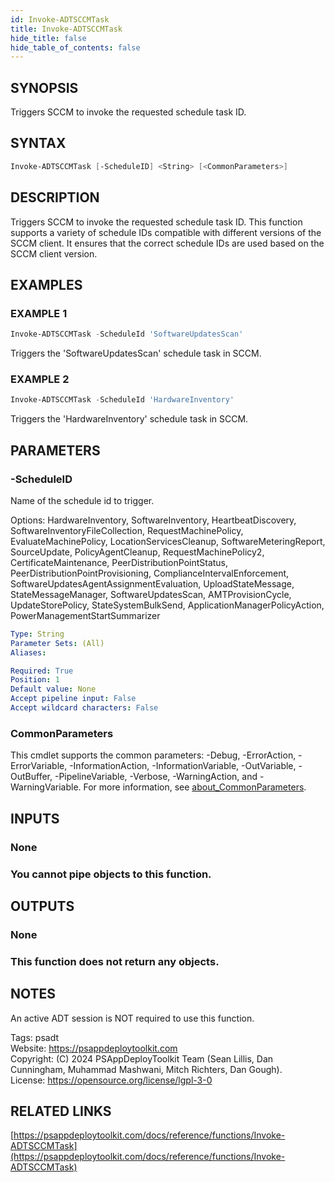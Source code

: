 ```yaml
---
id: Invoke-ADTSCCMTask
title: Invoke-ADTSCCMTask
hide_title: false
hide_table_of_contents: false
---
```


## SYNOPSIS

Triggers SCCM to invoke the requested schedule task ID.

## SYNTAX

```powershell
Invoke-ADTSCCMTask [-ScheduleID] <String> [<CommonParameters>]
```

## DESCRIPTION

Triggers SCCM to invoke the requested schedule task ID.
This function supports a variety of schedule IDs compatible with different versions of the SCCM client.
It ensures that the correct schedule IDs are used based on the SCCM client version.

## EXAMPLES

### EXAMPLE 1

```powershell
Invoke-ADTSCCMTask -ScheduleId 'SoftwareUpdatesScan'
```

Triggers the 'SoftwareUpdatesScan' schedule task in SCCM.

### EXAMPLE 2

```powershell
Invoke-ADTSCCMTask -ScheduleId 'HardwareInventory'
```

Triggers the 'HardwareInventory' schedule task in SCCM.

## PARAMETERS

### -ScheduleID

Name of the schedule id to trigger.

Options: HardwareInventory, SoftwareInventory, HeartbeatDiscovery, SoftwareInventoryFileCollection, RequestMachinePolicy, EvaluateMachinePolicy, LocationServicesCleanup, SoftwareMeteringReport, SourceUpdate, PolicyAgentCleanup, RequestMachinePolicy2, CertificateMaintenance, PeerDistributionPointStatus, PeerDistributionPointProvisioning, ComplianceIntervalEnforcement, SoftwareUpdatesAgentAssignmentEvaluation, UploadStateMessage, StateMessageManager, SoftwareUpdatesScan, AMTProvisionCycle, UpdateStorePolicy, StateSystemBulkSend, ApplicationManagerPolicyAction, PowerManagementStartSummarizer

```yaml
Type: String
Parameter Sets: (All)
Aliases:

Required: True
Position: 1
Default value: None
Accept pipeline input: False
Accept wildcard characters: False
```

### CommonParameters

This cmdlet supports the common parameters: -Debug, -ErrorAction, -ErrorVariable, -InformationAction, -InformationVariable, -OutVariable, -OutBuffer, -PipelineVariable, -Verbose, -WarningAction, and -WarningVariable. For more information, see [about_CommonParameters](http://go.microsoft.com/fwlink/?LinkID=113216).

## INPUTS

### None

### You cannot pipe objects to this function.
## OUTPUTS

### None

### This function does not return any objects.
## NOTES
An active ADT session is NOT required to use this function.

Tags: psadt<br />
Website: https://psappdeploytoolkit.com<br />
Copyright: (C) 2024 PSAppDeployToolkit Team (Sean Lillis, Dan Cunningham, Muhammad Mashwani, Mitch Richters, Dan Gough).<br />
License: https://opensource.org/license/lgpl-3-0

## RELATED LINKS

[https://psappdeploytoolkit.com/docs/reference/functions/Invoke-ADTSCCMTask](https://psappdeploytoolkit.com/docs/reference/functions/Invoke-ADTSCCMTask)
